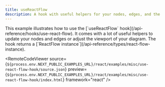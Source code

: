 ```yaml
---
title: useReactFlow
description: A hook with useful helpers for your nodes, edges, and the viewport
---
```



<ExampleLayout>
This example illustrates how to use the [`useReactFlow` hook](/api-reference/hooks/use-react-flow). It comes with a lot of useful helpers to update your nodes and edges or adjust the viewport of your diagram. The hook returns a [`ReactFlow instance`](/api-reference/types/react-flow-instance).

<RemoteCodeViewer
  source={`${process.env.NEXT_PUBLIC_EXAMPLES_URL}/react/examples/misc/use-react-flow-hook/source.json`}
  preview={`${process.env.NEXT_PUBLIC_EXAMPLES_URL}/react/examples/misc/use-react-flow-hook/index.html`}
  framework="react"
/>

</ExampleLayout>

